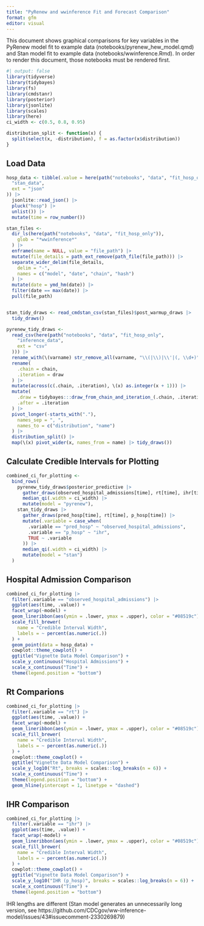 ```yaml
---
title: "PyRenew and wwinference Fit and Forecast Comparison"
format: gfm
editor: visual
---
```


This document shows graphical comparisons for key variables in the PyRenew model fit to example data (notebooks/pyrenew_hew_model.qmd) and Stan model fit to example data (notebooks/wwinference.Rmd).
In order to render this document, those notebooks must be rendered first.

```r
#| output: false
library(tidyverse)
library(tidybayes)
library(fs)
library(cmdstanr)
library(posterior)
library(jsonlite)
library(scales)
library(here)
ci_width <- c(0.5, 0.8, 0.95)

distribution_split <- function(x) {
  split(select(x, -distribution), f = as.factor(x$distribution))
}
```

## Load Data

```r
hosp_data <- tibble(.value = here(path("notebooks", "data", "fit_hosp_only",
  "stan_data",
  ext = "json"
)) |>
  jsonlite::read_json() |>
  pluck("hosp") |>
  unlist()) |>
  mutate(time = row_number())

stan_files <-
  dir_ls(here(path("notebooks", "data", "fit_hosp_only")),
    glob = "*wwinference*"
  ) |>
  enframe(name = NULL, value = "file_path") |>
  mutate(file_details = path_ext_remove(path_file(file_path))) |>
  separate_wider_delim(file_details,
    delim = "-",
    names = c("model", "date", "chain", "hash")
  ) |>
  mutate(date = ymd_hm(date)) |>
  filter(date == max(date)) |>
  pull(file_path)


stan_tidy_draws <- read_cmdstan_csv(stan_files)$post_warmup_draws |>
  tidy_draws()

pyrenew_tidy_draws <-
  read_csv(here(path("notebooks", "data", "fit_hosp_only",
    "inference_data",
    ext = "csv"
  ))) |>
  rename_with(\(varname) str_remove_all(varname, "\\(|\\)|\\'|(, \\d+)")) |>
  rename(
    .chain = chain,
    .iteration = draw
  ) |>
  mutate(across(c(.chain, .iteration), \(x) as.integer(x + 1))) |>
  mutate(
    .draw = tidybayes:::draw_from_chain_and_iteration_(.chain, .iteration),
    .after = .iteration
  ) |>
  pivot_longer(-starts_with("."),
    names_sep = ", ",
    names_to = c("distribution", "name")
  ) |>
  distribution_split() |>
  map(\(x) pivot_wider(x, names_from = name) |> tidy_draws())
```

## Calculate Credible Intervals for Plotting

```r
combined_ci_for_plotting <-
  bind_rows(
    pyrenew_tidy_draws$posterior_predictive |>
      gather_draws(observed_hospital_admissions[time], rt[time], ihr[time]) |>
      median_qi(.width = ci_width) |>
      mutate(model = "pyrenew"),
    stan_tidy_draws |>
      gather_draws(pred_hosp[time], rt[time], p_hosp[time]) |>
      mutate(.variable = case_when(
        .variable == "pred_hosp" ~ "observed_hospital_admissions",
        .variable == "p_hosp" ~ "ihr",
        TRUE ~ .variable
      )) |>
      median_qi(.width = ci_width) |>
      mutate(model = "stan")
  )
```



## Hospital Admission Comparison

```r
combined_ci_for_plotting |>
  filter(.variable == "observed_hospital_admissions") |>
  ggplot(aes(time, .value)) +
  facet_wrap(~model) +
  geom_lineribbon(aes(ymin = .lower, ymax = .upper), color = "#08519c") +
  scale_fill_brewer(
    name = "Credible Interval Width",
    labels = ~ percent(as.numeric(.))
  ) +
  geom_point(data = hosp_data) +
  cowplot::theme_cowplot() +
  ggtitle("Vignette Data Model Comparison") +
  scale_y_continuous("Hospital Admissions") +
  scale_x_continuous("Time") +
  theme(legend.position = "bottom")
```



## Rt Comparions

```r
combined_ci_for_plotting |>
  filter(.variable == "rt") |>
  ggplot(aes(time, .value)) +
  facet_wrap(~model) +
  geom_lineribbon(aes(ymin = .lower, ymax = .upper), color = "#08519c") +
  scale_fill_brewer(
    name = "Credible Interval Width",
    labels = ~ percent(as.numeric(.))
  ) +
  cowplot::theme_cowplot() +
  ggtitle("Vignette Data Model Comparison") +
  scale_y_log10("Rt", breaks = scales::log_breaks(n = 6)) +
  scale_x_continuous("Time") +
  theme(legend.position = "bottom") +
  geom_hline(yintercept = 1, linetype = "dashed")
```


## IHR Comparison

```r
combined_ci_for_plotting |>
  filter(.variable == "ihr") |>
  ggplot(aes(time, .value)) +
  facet_wrap(~model) +
  geom_lineribbon(aes(ymin = .lower, ymax = .upper), color = "#08519c") +
  scale_fill_brewer(
    name = "Credible Interval Width",
    labels = ~ percent(as.numeric(.))
  ) +
  cowplot::theme_cowplot() +
  ggtitle("Vignette Data Model Comparison") +
  scale_y_log10("IHR (p_hosp)", breaks = scales::log_breaks(n = 6)) +
  scale_x_continuous("Time") +
  theme(legend.position = "bottom")
```

IHR lengths are different (Stan model generates an unnecessarily long version, see https://github.com/CDCgov/ww-inference-model/issues/43#issuecomment-2330269879)
